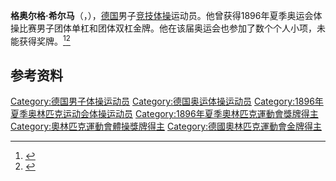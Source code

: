 {{NoteTA|G1=Sports}}
'''格奥尔格·希尔马'''（{{lang-de|Georg Hilmar}}，{{bd|1876年|10月10日|1911年|12月12日}}），[[德国|德国]]男子[[竞技体操|竞技体操]]运动员。他曾获得1896年夏季奥运会体操比赛男子团体单杠和团体双杠金牌。他在该届奥运会也参加了数个个人小项，未能获得奖牌。<ref>{{Cite web|title=Georg HILMAR|url=https://www.olympic.org/georg-hilmar|accessdate=2021-03-26|work=International Olympic Committee|archive-date=2020-08-13|archive-url=https://web.archive.org/web/20200813120738/https://www.olympic.org/georg-hilmar|dead-url=no}}</ref><ref>{{cite web |url=https://www.olympedia.org/athletes/30259 |title=Georg Hilmar |work=Olympedia |accessdate=2020-12-20 |archive-date=2020-06-06 |archive-url=https://web.archive.org/web/20200606074936/https://www.olympedia.org/athletes/30259 |dead-url=no }}</ref>

== 参考资料 ==
{{reflist}}

{{Authority control}}
{{DEFAULTSORT:Hilmar, Georg}}
[[Category:德国男子体操运动员|Category:德国男子体操运动员]]
[[Category:德国奥运体操运动员|Category:德国奥运体操运动员]]
[[Category:1896年夏季奥林匹克运动会体操运动员|Category:1896年夏季奥林匹克运动会体操运动员]]
[[Category:1896年夏季奧林匹克運動會獎牌得主|Category:1896年夏季奧林匹克運動會獎牌得主]]
[[Category:奧林匹克運動會體操獎牌得主|Category:奧林匹克運動會體操獎牌得主]]
[[Category:德國奧林匹克運動會金牌得主|Category:德國奧林匹克運動會金牌得主]]